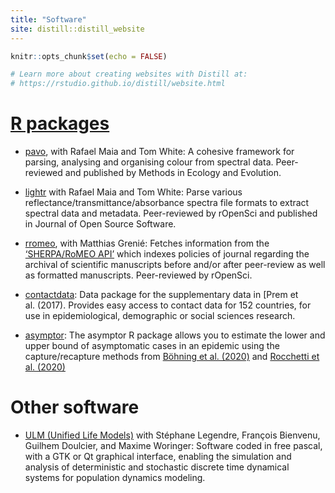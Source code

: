 ```yaml
---
title: "Software"
site: distill::distill_website
---
```


```r
knitr::opts_chunk$set(echo = FALSE)

# Learn more about creating websites with Distill at:
# https://rstudio.github.io/distill/website.html

```

# [R packages](https://cran.r-project.org/web/checks/check_results_hugo.gruson_r_at_normalesup.org.html)

- [pavo](https://cran.r-project.org/package=pavo), with Rafael Maia and Tom White: A cohesive framework for parsing, analysing and organising colour from spectral data. Peer-reviewed and published by Methods in Ecology and Evolution.
  
- [lightr](https://cran.r-project.org/package=lightr) with Rafael Maia and Tom White: Parse various reflectance/transmittance/absorbance spectra file formats to extract spectral data and metadata. Peer-reviewed by rOpenSci and published in Journal of Open Source Software.

- [rromeo](https://cran.r-project.org/package=rromeo), with Matthias Grenié: Fetches information from the ['SHERPA/RoMEO API'](http://www.sherpa.ac.uk/romeo/apimanual.php) which indexes policies of journal regarding the archival of scientific manuscripts before and/or after peer-review as well as formatted manuscripts. Peer-reviewed by rOpenSci.

- [contactdata](https://cran.r-project.org/pavo=contactdata): Data package for the supplementary data in [Prem et al. (2017). Provides easy access to contact data for 152 countries, for use in epidemiological, demographic or social sciences research.

- [asymptor](https://cran.r-project.org/package=asymptor): The asymptor R package allows you to estimate the lower and upper bound of asymptomatic cases in an epidemic using the capture/recapture methods from [Böhning et al. (2020)](https://doi.org/10.1016/j.ijid.2020.06.009) and [Rocchetti et al. (2020)](https://doi.org/10.1101/2020.07.14.20153445)

# Other software

- [ULM (Unified Life Models)](https://www.biologie.ens.fr/~legendre/ulm/ulm.html) with Stéphane Legendre, François Bienvenu, Guilhem Doulcier, and Maxime Woringer: Software coded in free pascal, with a GTK or Qt graphical interface, enabling the simulation and analysis of deterministic and stochastic discrete time dynamical systems for population dynamics modeling.
